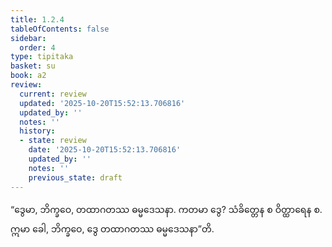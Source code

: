 ```yaml
---
title: 1.2.4
tableOfContents: false
sidebar:
  order: 4
type: tipitaka
basket: su
book: a2
review:
  current: review
  updated: '2025-10-20T15:52:13.706816'
  updated_by: ''
  notes: ''
  history:
  - state: review
    date: '2025-10-20T15:52:13.706816'
    updated_by: ''
    notes: ''
    previous_state: draft
---
```



<DynamicBreadcrumb />


<ReviewStatus review={frontmatter.review} showDetails={true} />

<HypothesisAnnotation frontmatter={frontmatter} />

<Division number="14" book="a2" e="ch" v="15" p="55">

<Paragraph number="36" book="a2">
“ဒွေမာ, ဘိက္ခဝေ, တထာဂတဿ ဓမ္မဒေသနာ. ကတမာ ဒွေ? သံခိတ္တေန စ ဝိတ္ထာရေန စ. ဣမာ ခေါ, ဘိက္ခဝေ, ဒွေ တထာဂတဿ ဓမ္မဒေသနာ”တိ.
</Paragraph>
</Division>